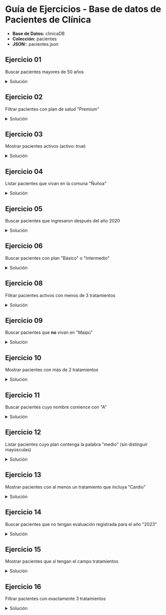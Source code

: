 
# Guía de Ejercicios - Base de datos de Pacientes de Clínica

- **Base de Datos:** clinicaDB
- **Colección:** pacientes
- **JSON:**: <ExternalLink href='/ti3v32/data/pacientes.json'>pacientes.json</ExternalLink>

## Ejercicio 01
Buscar pacientes mayores de 50 años

<details>
    <summary>Solución</summary>
```js
db.pacientes.find({ edad:{$gt:50} })
```
</details>

## Ejercicio 02
Filtrar pacientes con plan de salud "Premium"

<details>
    <summary>Solución</summary>
```js
db.pacientes.find({ plan_salud:"Premium" })
```
</details>

## Ejercicio 03
Mostrar pacientes activos (activo: true)

<details>
    <summary>Solución</summary>
```js
db.pacientes.find({ activo:true })
```
</details>

## Ejercicio 04
Listar pacientes que vivan en la comuna "Ñuñoa"

<details>
    <summary>Solución</summary>
```js
db.pacientes.find({ comuna:"Ñuñoa" })
```
</details>

## Ejercicio 05
Buscar pacientes que ingresaron después del año 2020

<details>
    <summary>Solución</summary>
```js
db.pacientes.find({ fecha_ingreso:{$gt:"2020-12-31"} })
```
</details>

## Ejercicio 06
Buscar pacientes con plan "Básico" o "Intermedio"

<details>
    <summary>Solución</summary>
```js
db.pacientes.find({
    plan_salud:{$in:["Básico","Intermedio"]}
})

```
</details>

## Ejercicio 07
Mostrar pacientes cuya evaluación de 2023 sea mayor que la de 2021

<details>
    <summary>Solución</summary>
```js
db.pacientes.find({
    $expr:{
        $gt:["$evaluaciones.2023","$evaluaciones.2021"]
    }
})
```
</details>

## Ejercicio 08
Filtrar pacientes activos con menos de 3 tratamientos

<details>
    <summary>Solución</summary>
```js
db.pacientes.find({
    activo: true,
    $expr: { $gte: [{$size: "$tratamientos"}, 3] }
})
```
</details>

## Ejercicio 09
Buscar pacientes que **no** vivan en "Maipú"

<details>
    <summary>Solución</summary>
```js
db.pacientes.find({
    comuna:{$nin:["Maipú"]}
})
```
</details>

## Ejercicio 10
Mostrar pacientes con más de 2 tratamientos

<details>
    <summary>Solución</summary>
```js
db.pacientes.find({
    $expr:{
        $gt:[{$size:"$tratamientos"},2]
    }
})
```
</details>

## Ejercicio 11
Buscar pacientes cuyo nombre comience con "A"

<details>
    <summary>Solución</summary>
```js
db.pacientes.find({ nombre:/^A/i })
```
</details>

## Ejercicio 12
Listar pacientes cuyo plan contenga la palabra "medio" (sin distinguir mayúsculas)

<details>
    <summary>Solución</summary>
```js
db.pacientes.find({ plan_salud:/medio/i })
```
</details>

## Ejercicio 13
Mostrar pacientes con al menos un tratamiento que incluya "Cardio"

<details>
    <summary>Solución</summary>
```js
db.pacientes.find({ tratamientos:/Cardio/i })
```
</details>

## Ejercicio 14
Buscar pacientes que no tengan evaluación registrada para el año "2023"

<details>
    <summary>Solución</summary>
```js
db.pacientes.find({
    $or:[
        {"evaluaciones.2023":{$exists:false}},
        {"evaluaciones.2023":null}
    ]
})
```
</details>

## Ejercicio 15
Mostrar pacientes que sí tengan el campo tratamientos

<details>
    <summary>Solución</summary>
```js
db.pacientes.find({ tratamientos:{$exists:true} })
```
</details>

## Ejercicio 16
Filtrar pacientes con exactamente 3 tratamientos

<details>
    <summary>Solución</summary>
```js
db.pacientes.find({
    $expr:{
        $eq:[{$size:"$tratamientos"},3]
    }
})
```
</details>
